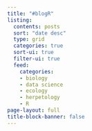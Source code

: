 ```yaml
---
title: "#blogR"
listing:
  contents: posts
  sort: "date desc"
  type: grid
  categories: true
  sort-ui: true
  filter-ui: true
  feed: 
    categories:
    - biology
    - data science
    - ecology
    - herpetology
    - R
page-layout: full
title-block-banner: false
---
```



